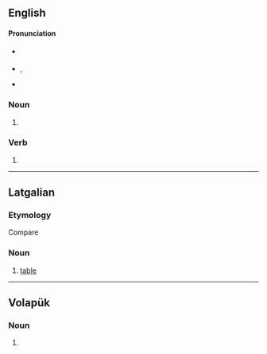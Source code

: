 {{also|Golds}}
==English==

====Pronunciation====
* {{a|RP}} {{IPA|/ɡəʊldz/|/ɡɔʊldz/|lang=en}}
* {{a|US}} {{enPR|gōldz}}, {{IPA|/ɡoʊldz/|lang=en}}
* {{rhymes|əʊldz|lang=en}}
{{rfap|lang=en}}

===Noun===
{{head|en|noun plural form}}

# {{plural of|gold|lang=en}}

===Verb===
{{head|en|verb form}}

# {{en-third-person singular of|gold}}

----

==Latgalian==

===Etymology===
Compare {{cog|lv|galds}}

===Noun===
{{head|ltg|noun|g=m}}

# [[table]]

----

==Volapük==

===Noun===
{{head|vo|noun form}}

# {{inflection of|gold||nom|p|lang=vo}}